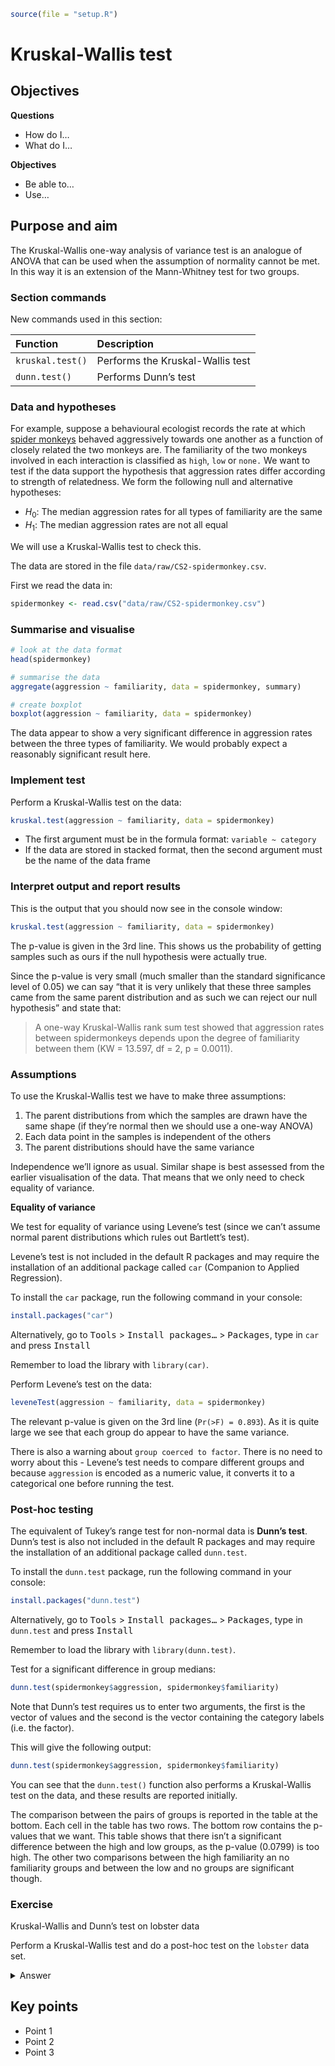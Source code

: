 
```r
source(file = "setup.R")
```

# Kruskal-Wallis test

## Objectives
:::objectives
**Questions**

- How do I...
- What do I...

**Objectives**

- Be able to...
- Use...
:::

## Purpose and aim
The Kruskal-Wallis one-way analysis of variance test is an analogue of ANOVA that can be used when the assumption of normality cannot be met. In this way it is an extension of the Mann-Whitney test for two groups.

### Section commands
New commands used in this section:

| Function| Description|
|:- |:- |
|`kruskal.test()`| Performs the Kruskal-Wallis test |
|`dunn.test()`| Performs Dunn's test |

### Data and hypotheses
For example, suppose a behavioural ecologist records the rate at which [spider monkeys](https://en.wikipedia.org/wiki/Spider_monkey) behaved aggressively towards one another as a function of closely related the two monkeys are. The familiarity of the two monkeys involved in each interaction is classified as `high`, `low` or `none.` We want to test if the data support the hypothesis that aggression rates differ according to strength of relatedness. We form the following null and alternative hypotheses:

-	$H_0$: The median aggression rates for all types of familiarity are the same
-	$H_1$: The median aggression rates are not all equal

We will use a Kruskal-Wallis test to check this.

The data are stored in the file `data/raw/CS2-spidermonkey.csv`.

First we read the data in:

```r
spidermonkey <- read.csv("data/raw/CS2-spidermonkey.csv")
```

### Summarise and visualise

```r
# look at the data format
head(spidermonkey)

# summarise the data
aggregate(aggression ~ familiarity, data = spidermonkey, summary)

# create boxplot
boxplot(aggression ~ familiarity, data = spidermonkey)
```

The data appear to show a very significant difference in aggression rates between the three types of familiarity. We would probably expect a reasonably significant result here.

### Implement test
Perform a Kruskal-Wallis test on the data:

```r
kruskal.test(aggression ~ familiarity, data = spidermonkey)
```

-	The first argument must be in the formula format: `variable ~ category`
-	If the data are stored in stacked format, then the second argument must be the name of the data frame

### Interpret output and report results
This is the output that you should now see in the console window:

```r
kruskal.test(aggression ~ familiarity, data = spidermonkey)
```

The p-value is given in the 3rd line. This shows us the probability of getting samples such as ours if the null hypothesis were actually true.

Since the p-value is very small (much smaller than the standard significance level of 0.05) we can say "that it is very unlikely that these three samples came from the same parent distribution and as such we can reject our null hypothesis" and state that:

> A one-way Kruskal-Wallis rank sum test showed that aggression rates between spidermonkeys depends upon the degree of familiarity between them (KW = 13.597, df = 2, p = 0.0011).

### Assumptions
To use the Kruskal-Wallis test we have to make three assumptions:

1.	The parent distributions from which the samples are drawn have the same shape (if they’re normal then we should use a one-way ANOVA)
2.	Each data point in the samples is independent of the others
3.	The parent distributions should have the same variance

Independence we’ll ignore as usual. Similar shape is best assessed from the earlier visualisation of the data. That means that we only need to check equality of variance.

**Equality of variance**

We test for equality of variance using Levene’s test (since we can’t assume normal parent distributions which rules out Bartlett’s test).

Levene’s test is not included in the default R packages and may require the installation of an additional package called `car` (Companion to Applied Regression).

To install the `car` package, run the following command in your console:

```r
install.packages("car")
```

Alternatively, go to <kbd>Tools</kbd> > <kbd>Install packages...</kbd> > <kbd>Packages</kbd>, type in `car` and press <kbd>Install</kbd>

Remember to load the library with `library(car)`.

Perform Levene's test on the data:

```r
leveneTest(aggression ~ familiarity, data = spidermonkey)
```

The relevant p-value is given on the 3rd line (`Pr(>F) = 0.893`). As it is quite large we see that each group do appear to have the same variance.

There is also a warning about `group coerced to factor`. There is no need to worry about this - Levene's test needs to compare different groups and because `aggression` is encoded as a numeric value, it converts it to a categorical one before running the test.

### Post-hoc testing
The equivalent of Tukey’s range test for non-normal data is **Dunn’s test**.
Dunn’s test is also not included in the default R packages and may require the installation of an additional package called `dunn.test`.

To install the `dunn.test` package, run the following command in your console:

```r
install.packages("dunn.test")
```

Alternatively, go to <kbd>Tools</kbd> > <kbd>Install packages...</kbd> > <kbd>Packages</kbd>, type in `dunn.test` and press <kbd>Install</kbd>

Remember to load the library with `library(dunn.test)`.

Test for a significant difference in group medians:

```r
dunn.test(spidermonkey$aggression, spidermonkey$familiarity)
```

Note that Dunn’s test requires us to enter two arguments, the first is the vector of values and the second is the vector containing the category labels (i.e. the factor).

This will give the following output:

```r
dunn.test(spidermonkey$aggression, spidermonkey$familiarity)
```

You can see that the `dunn.test()` function also performs a Kruskal-Wallis test on the data, and these results are reported initially.

The comparison between the pairs of groups is reported in the table at the bottom. Each cell in the table has two rows. The bottom row contains the p-values that we want. This table shows that there isn’t a significant difference between the high and low groups, as the p-value (0.0799) is too high. The other two comparisons between the high familiarity an no familiarity groups and between the low and no groups are significant though.

### Exercise
:::exercise
Kruskal-Wallis and Dunn's test on lobster data

Perform a Kruskal-Wallis test and do a post-hoc test on the `lobster` data set.

<details><summary>Answer</summary>

**1. Hypotheses**

- $H_0$ : all medians are equal
- $H_1$ : not all medians are equal

**2. Import data, summarise and visualise**
```r
lobsters <- read.csv("data/raw/CS2-lobsters.csv")
```

All done previously.

**3. Assumptions**

From before, since the data are normal enough they are definitely similar enough for a Kruskal-Wallis test and they do all have equality of variance from out assessment of the diagnostic plots. For completeness though we will look at Levene's test

```r
leveneTest(weight ~ diet, data = lobsters)
```

Given that the p-value is so high, this again agrees with our previous assessment that the equality of variance assumption is well met. Rock on.

**4. Kruskal-Wallis test**

```r
kruskal.test(weight ~ diet, data = lobsters)
```

> A Kruskal-Wallis test indicated that the median weight of juvenile lobsters did not differ significantly between diets (KW = 3.26, df = 2, p = 0.20).

**5. Dunn's test**

Although rather unneccessary, since we did not detect any significant differences between diets, we can perform the non-parametric equivalent of Tukey's range test: Dunn's test.

```r
dunn.test(lobsters$weight, lobsters$diet, altp = TRUE)
```

Here, I've used an optional argument called `altp` in the `dunn.test()` call. The default option reports all p-values divided by 2. And assessment of significance requires you to compare each p-value to 0.025 rather than 0.05. Using the argument `altp = TRUE` means that Dunn's test reports actual p-values.

Either way, here we can see that none of the comparisons are significant (as before).

</details>
:::

## Key points

:::keypoints
- Point 1
- Point 2
- Point 3
:::
